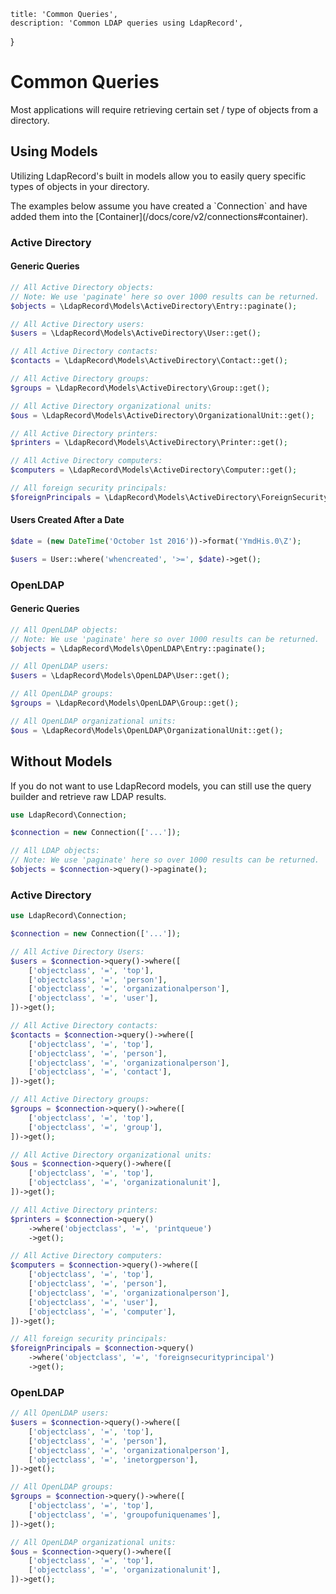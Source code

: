     title: 'Common Queries',
    description: 'Common LDAP queries using LdapRecord',
}


# Common Queries

Most applications will require retrieving certain set / type of objects from a directory.

## Using Models

Utilizing LdapRecord's built in models allow you to easily query specific types of objects in your directory.

<Note>
The examples below assume you have created a `Connection` and have added them into the [Container](/docs/core/v2/connections#container).
</Note>

### Active Directory

#### Generic Queries

```php
// All Active Directory objects:
// Note: We use 'paginate' here so over 1000 results can be returned.
$objects = \LdapRecord\Models\ActiveDirectory\Entry::paginate();

// All Active Directory users:
$users = \LdapRecord\Models\ActiveDirectory\User::get();

// All Active Directory contacts:
$contacts = \LdapRecord\Models\ActiveDirectory\Contact::get();

// All Active Directory groups:
$groups = \LdapRecord\Models\ActiveDirectory\Group::get();

// All Active Directory organizational units:
$ous = \LdapRecord\Models\ActiveDirectory\OrganizationalUnit::get();

// All Active Directory printers:
$printers = \LdapRecord\Models\ActiveDirectory\Printer::get();

// All Active Directory computers:
$computers = \LdapRecord\Models\ActiveDirectory\Computer::get();

// All foreign security principals:
$foreignPrincipals = \LdapRecord\Models\ActiveDirectory\ForeignSecurityPrincipal::get();
```

#### Users Created After a Date

```php
$date = (new DateTime('October 1st 2016'))->format('YmdHis.0\Z');

$users = User::where('whencreated', '>=', $date)->get();
```

### OpenLDAP

#### Generic Queries

```php
// All OpenLDAP objects:
// Note: We use 'paginate' here so over 1000 results can be returned.
$objects = \LdapRecord\Models\OpenLDAP\Entry::paginate();

// All OpenLDAP users:
$users = \LdapRecord\Models\OpenLDAP\User::get();

// All OpenLDAP groups:
$groups = \LdapRecord\Models\OpenLDAP\Group::get();

// All OpenLDAP organizational units:
$ous = \LdapRecord\Models\OpenLDAP\OrganizationalUnit::get();
```

## Without Models

If you do not want to use LdapRecord models, you can still use the query builder and retrieve raw LDAP results.

```php
use LdapRecord\Connection;

$connection = new Connection(['...']);

// All LDAP objects:
// Note: We use 'paginate' here so over 1000 results can be returned.
$objects = $connection->query()->paginate();
```

### Active Directory

```php
use LdapRecord\Connection;

$connection = new Connection(['...']);

// All Active Directory Users:
$users = $connection->query()->where([
    ['objectclass', '=', 'top'],
    ['objectclass', '=', 'person'],
    ['objectclass', '=', 'organizationalperson'],
    ['objectclass', '=', 'user'],
])->get();

// All Active Directory contacts:
$contacts = $connection->query()->where([
    ['objectclass', '=', 'top'],
    ['objectclass', '=', 'person'],
    ['objectclass', '=', 'organizationalperson'],
    ['objectclass', '=', 'contact'],
])->get();

// All Active Directory groups:
$groups = $connection->query()->where([
    ['objectclass', '=', 'top'],
    ['objectclass', '=', 'group'],
])->get();

// All Active Directory organizational units:
$ous = $connection->query()->where([
    ['objectclass', '=', 'top'],
    ['objectclass', '=', 'organizationalunit'],
])->get();

// All Active Directory printers:
$printers = $connection->query()
    ->where('objectclass', '=', 'printqueue')
    ->get();

// All Active Directory computers:
$computers = $connection->query()->where([
    ['objectclass', '=', 'top'],
    ['objectclass', '=', 'person'],
    ['objectclass', '=', 'organizationalperson'],
    ['objectclass', '=', 'user'],
    ['objectclass', '=', 'computer'],
])->get();

// All foreign security principals:
$foreignPrincipals = $connection->query()
    ->where('objectclass', '=', 'foreignsecurityprincipal')
    ->get();
```

### OpenLDAP

```php
// All OpenLDAP users:
$users = $connection->query()->where([
    ['objectclass', '=', 'top'],
    ['objectclass', '=', 'person'],
    ['objectclass', '=', 'organizationalperson'],
    ['objectclass', '=', 'inetorgperson'],
])->get();

// All OpenLDAP groups:
$groups = $connection->query()->where([
    ['objectclass', '=', 'top'],
    ['objectclass', '=', 'groupofuniquenames'],
])->get();

// All OpenLDAP organizational units:
$ous = $connection->query()->where([
    ['objectclass', '=', 'top'],
    ['objectclass', '=', 'organizationalunit'],
])->get();
```
